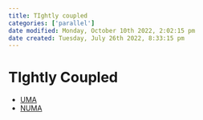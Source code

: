 ```yaml
---
title: TIghtly coupled
categories: ['parallel']
date modified: Monday, October 10th 2022, 2:02:15 pm
date created: Tuesday, July 26th 2022, 8:33:15 pm
---
```


# TIghtly Coupled
- [UMA](UMA.qmd)
- [NUMA](NUMA.qmd)



